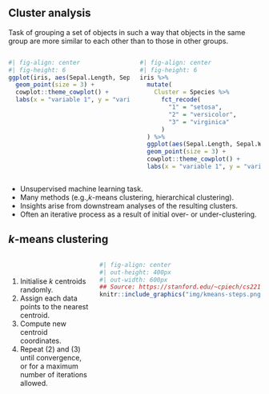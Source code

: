 ## Cluster analysis

Task of grouping a set of objects in such a way that objects in the same group are more similar to each other than to those in other groups.

:::: {.columns}

::: {.column width="50%"}
```r
#| fig-align: center
#| fig-height: 6
ggplot(iris, aes(Sepal.Length, Sepal.Width)) +
  geom_point(size = 3) +
  cowplot::theme_cowplot() +
  labs(x = "variable 1", y = "variable 2")
```
:::

::: {.column width="50%"}
```r
#| fig-align: center
#| fig-height: 6
iris %>% 
  mutate(
    Cluster = Species %>% 
      fct_recode(
        "1" = "setosa",
        "2" = "versicolor",
        "3" = "virginica"
      )
  ) %>% 
  ggplot(aes(Sepal.Length, Sepal.Width, color = Cluster)) +
  geom_point(size = 3) +
  cowplot::theme_cowplot() +
  labs(x = "variable 1", y = "variable 2")
```
:::

::::

- Unsupervised machine learning task.
- Many methods (e.g.,$k$-means clustering, hierarchical clustering).
- Insights arise from downstream analyses of the resulting clusters.
- Often an iterative process as a result of initial over- or under-clustering.

## $k$-means clustering

:::: {.columns}

::: {.column width="33%"}

<br/>

1. Initialise $k$ centroids randomly.
2. Assign each data points to the nearest centroid.
3. Compute new centroid coordinates.
4. Repeat (2) and (3) until convergence, or for a maximum number of iterations allowed.
:::

::: {.column width="66%"}
```r
#| fig-align: center
#| out-height: 400px
#| out-width: 600px
## Source: https://stanford.edu/~cpiech/cs221/handouts/kmeans.html
knitr::include_graphics("img/kmeans-steps.png")
```

:::

::::
